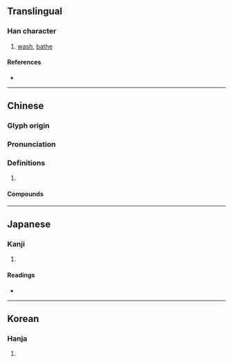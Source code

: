 {{character info/new}}
==Translingual==

===Han character===
{{Han char|rn=85|rad=水|as=13|sn=16|four=36194|canj=ERRD|ids=⿰氵喿}}

# [[wash]], [[bathe]]

====References====
* {{Han ref|kx=0652.400|dkj=18379|dj=1062.290|hdz=31756.050|uh=6FA1|ud=28577|bh=BEFE|bd=48894}}

----

==Chinese==
{{zh-forms}}

===Glyph origin===
{{Han etym}}

===Pronunciation===
{{zh-pron
|m=zǎo
|c=zou2,cou3
|mc=y
|oc=y
|cat=
}}

===Definitions===
{{zh-hanzi}}

# {{rfdef|zh}}

====Compounds====
{{zh-der|冷水澡|搓澡|擦澡|洗澡|澡堂|澡盆|澡盤|澡豆|澡身浴德|澡雪}}

----

==Japanese==

===Kanji===
{{ja-kanji|grade=|rs=水13}}

# {{defn|lang=ja|sort=水13}}

====Readings====
* {{ja-readings|on=[[そう]] (sō)|kun=[[あらう]] (arau)}}

----

==Korean==

===Hanja===
{{ko-hanja|hangeul=조|eumhun=|rv=jo|mr=cho|y=co}}

# {{defn|lang=ko|sort=水13}}